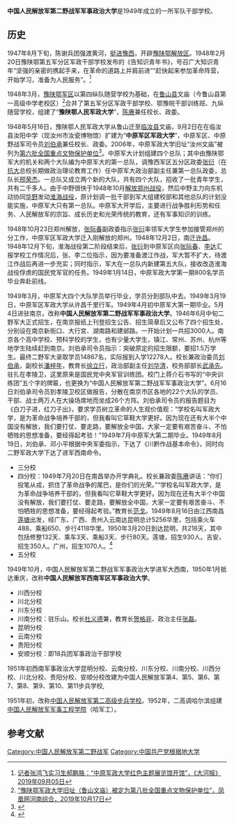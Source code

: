 '''中国人民解放军第二野战军军事政治大学'''是1949年成立的一所军队干部学校。
==历史==
1947年8月下旬，陈谢兵团强渡黄河，[[挺进豫西战役|挺进豫西]]，开辟[[豫陕鄂解放区|豫陕鄂解放区]]。1948年2月20日豫陕鄂第五军分区军政干部学校发布的《告知识青年书》，号召广大知识青年“坚强的亲密的携起手来，在革命的道路上并肩前进”“赶快起来参加革命阵营，开始学习，准备为人民服务”。<ref>[http://newpaper.dahe.cn/dhb/html/2019-09/05/content_366455.htm  记者张鸿飞实习生郝鹏胳：“中原军政大学红色主题展览馆开馆”，《大河报》2019年09月05日]</ref>

1948年3月，[[豫陕鄂军区|豫陕鄂军区]]以第四纵队随营学校为基础，在[[鲁山县|鲁山县]]文庙（今鲁山县第一高级中学老校区）<ref>[http://hn.ifeng.com/a/20191017/7800126_0.shtml “豫陕鄂军政大学旧址（鲁山文庙）被定为第八批全国重点文物保护单位”，凤凰网河南综合，2019年10月17日]</ref>合并了第五军分区军政干部学校、鄂豫皖干部训练班、九纵随营学校，组建了“'''豫陕鄂人民军政大学'''”，[[陈赓|陈赓]]兼任校长、政委。

1948年5月16日，豫陕鄂人民军政大学从鲁山迁至[[临汝县|临汝县]]文庙，9月2日在在临汝县汝阳中学（现汝州市汝瓷博物馆）扩建为“'''中原军区军政大学'''”，中原军区、中原野战军司令员[[刘伯承|刘伯承]]兼任校长、政委。2006年，中原军政大学旧址“汝州文庙”被列为[[第六批全国重点文物保护单位|第六批全国重点文物保护单位]]<ref>{{Cite web |url=http://www.rudsw.com/show.asp?id=51 |title=中原军政大学旧址 |access-date=2020-12-19 |archive-date=2021-03-06 |archive-url=https://web.archive.org/web/20210306110148/http://rudsw.com/show.asp?id=51 }}</ref>。中原军大计划组建四个总队；其中由豫陕鄂军大的机关和两个大队编为中原军大的第一总队，调豫西军区五分区政委[[张衍_(1917年)|张衍]]（在[[抗大|抗大]]总校长期做政治理论教育工作）任中原军大政治部副主任兼第一总队政委，总队长[[邢荣杰|邢荣杰]]。一总队又成立两个新的大队，共有四个大队，招收了一批青年学生，共有二千多人。由于中野很快于1948年10月[[解放郑州战役|解放郑州战役]]，然后中野主力向东机动协同[[华野|华野]]发动[[淮海战役|淮海战役]]，原计划调一批干部到军大组建校部和其他总队的计划没能实施，中原军大只有第一总队。中原军大开学后，主要进行战争胜利形势和任务、人民解放军的宗旨、成长历史和光荣传统的教育，还有军事知识的训练。

<!--1948年10月17日刘伯承校长到校作了《关于目前形势与军大任务》的报告，主要阐明办军大的方针：
第一，要建设正规化军队，要从军大培养一大批军事政治干部，要求办学要严格，要把青年学生从政治思想、品德作风和军事素养各方面培养成真正的革命军人，要象个革命军人的样子。
第二，革命的任务是艰巨的，青年参加解放军就要有为革命事业艰苦奋斗、英勇牺牲的思想准备。因此，军政教育要以政治教育为主，提高政治觉悟，首先解决好革命不革命的问题。
第三，针对有些青年来校后又想走的思想，刘校长讲了革命是自愿的，参加军大的青年学生，我们采取来者欢迎，走者欢送的政策。真正不愿在学校学习的可提出来。这对当时争取青年知识分子，使他们安定下来好好学习，起了重大作用。

陈毅、张际春、李达同志都先后到过军大做了重要讲话和指示。-->

1948年10月23日郑州解放，[[张际春|张际春]]副政委指示[[张衍_(1917年)|张衍]]率领军大学生参加接管郑州的分工作，中原军区军政大学迁入刚解放的郑州。1948年12月2日，南迁[[许昌|许昌]]。1948年12月下旬，淮海战役第二阶段结束后，[[张衍_(1917年)|张衍]]到中原军区向[[张际春|张际春]]、[[李达_(上将)|李达]]汇报学校工作情况后，张、李二位指示，因为要准备渡江作战，军大暂不扩大，待渡江作战后再进一步充实；同时指示，军大在一总队内新建第五大队，接收改造淮海战役俘虏的国民党军官的任务。1949年1月14日，中原军政大学第一期800名学员毕业奔赴前线。

1949年3月，中原军大四个大队学员举行毕业，学员分到部队中去。1949年3月19日，中原军区军政大学从许昌千里行军。1949年4月初中原军大第一期毕业。5月4日进驻南京，改称'''中国人民解放军第二野战军军事政治大学'''。1946年6月中旬二野军大正式招生，在南京报纸上刊登招生公告、招生简章后又公布了四个招生处，分别设在南京新街口、大行宮、湖南路和建邺路。一开始计划一共招3000人。南京各个高中学校、预科学校的学生，也有少量大学生，镇江、常州、苏州、杭州等地学生陆续赶到南京。刘伯承司令员指示：突破原定的招生限额，要招1.5万学生。最终二野军大录取学员14867名，实际报到入学12278人。校长兼政治委员[[刘伯承|刘伯承]]，副校长[[潘梓年|潘梓年]]，教育长[[徐立行|徐立行]]，政治部副主任[[刘华清|刘华清]]，校务部部长[[武承先|武承先]]。驻扎在孝陵卫，这里原来是国民党中央军官训练团。校门上蒋介石书写的“中央训练团”五个字的牌匾，也更换为“中国人民解放军第二野战军军事政治大学”。6月16日刘伯承司令员到孝陵卫校区做报告，分散在南京市区各地的22个大队的学员、干部、战士两万人在大操场席地而坐成26个方阵。刘伯承司令员的报告题目为《白刀子进，红刀子出》，要求学员树立革命的人生观价值观：“学校名叫军政大学，是为革命战争培养干部的，但我看叫它草鞋大学更好。因为现在还有大半个中国没有解放，我们要打仗、要走路，要解放全中国，大家一定要有艰苦奋斗、不怕牺牲的思想准备，要经得起考验！”1949年7月中原军大第二期毕业。1949年8月19日，刘伯承、邓小平根据中央军委指示，下达了《川黔作战基本命令》，同时向二野军政大学下达了进军西南命令。
*三分校
*四分校：1949年7月20日在南昌举办开学典礼。校长兼政委[[陈赓|陈赓]]讲话：“你们投笔从戎，抓住了革命战争的尾巴，是你们的光荣。”“学校名叫军政大学，是为革命战争培养干部的，但我看叫它草鞋大学更好。因为现在还有大半个中国没有解放，我们要打仗、要走路，要解放全中国，大家一定要有艰苦奋斗、不怕牺牲的思想准备，要经得起考验。”教育长[[范戈|范戈]]。1949年8月16日由江西南昌[[莲塘镇_(南昌县)|莲塘]]出发，经广东、广西、贵州入云南达昆明总计5256华里，包括乘火车488、乘船650、步行4118华里。1950年3月20日到达昆明，共218天，其中包括修整132天、乘车3天、乘船3天、步行80天。莲塘，招生930人。吉安，招生350人。广州，招生1070人。<ref>{{Cite web |url=http://js.ifeng.com/a/20190704/7511977_0.shtml |title=张兴平：“一张图再现军大四分校 挺进大西南的艰难历程”，《山西日报》，2019年07月04日 |access-date=2020年12月19日 |archive-date=2019年7月4日 |archive-url=https://web.archive.org/web/20190704074921/http://js.ifeng.com/a/20190704/7511977_0.shtml }}</ref>
*五分校

1949年10月，中国人民解放军第二野战军军事政治大学进军大西南，1950年1月抵达重庆，改称'''中国人民解放军西南军区军事政治大学'''。
* 川西分校
* 川北分校
* 川东分校
* 川南分校：驻乐山。校长[[杜义德|杜义德]]兼，教育长[[贺格非|贺格非]]、政治主任[[张磊|张磊]]。
* 昆明分校
* 云南分校
* 贵阳分校
* 安顺分校：即18兵团军事政治干部学校

1951年初西南军事政治大学昆明分校、云南分校、川东分校、川南分校、川西分校、川北分校、贵阳分校、安顺分校改建为中国人民解放军第4、第5、第6、第7、第8、第9、第10、第11步兵学校,

1951年初，改称[[中国人民解放军第二高级步兵学校|中国人民解放军第二高级步兵学校]]。1952年，二高调哈尔滨组建[[中国人民解放军军事工程学院|中国人民解放军军事工程学院]]（哈军工）。

==参考文献==
<references/>
[[Category:中国人民解放军第二野战军|Category:中国人民解放军第二野战军]]
[[Category:中国共产党根据地大学|Category:中国共产党根据地大学]]